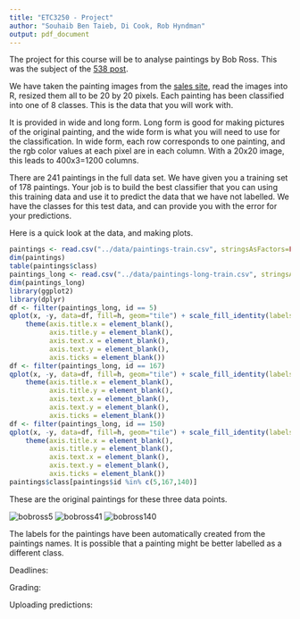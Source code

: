 ```yaml
---
title: "ETC3250 - Project"
author: "Souhaib Ben Taieb, Di Cook, Rob Hyndman"
output: pdf_document
---
```


The project for this course will be to analyse paintings by Bob Ross. This was the subject of the [538 post](http://fivethirtyeight.com/features/a-statistical-analysis-of-the-work-of-bob-ross/). 

We have taken the painting images from the [sales site](http://www.saleoilpaintings.com/paintings/bob-ross/bob-ross-sale-3_1.html), read the images into R, resized them all to be 20 by 20 pixels. Each painting has been classified into one of 8 classes. This is the data that you will work with. 

It is provided in wide and long form. Long form is good for making pictures of the original painting, and the wide form is what you will need to use for the classification. In wide form, each row corresponds to one painting, and the rgb color values at each pixel are in each column. With a 20x20 image, this leads to 400x3=1200 columns. 

There are 241 paintings in the full data set. We have given you a training set of 178 paintings. Your job is to build the best classifier that you can using this training data and use it to predict the data that we have not labelled. We have the classes for this test data, and can provide you with the error for your predictions. 

Here is a quick look at the data, and making plots. 

```r
paintings <- read.csv("../data/paintings-train.csv", stringsAsFactors=FALSE)
dim(paintings)
table(paintings$class)
paintings_long <- read.csv("../data/paintings-long-train.csv", stringsAsFactors=FALSE)
dim(paintings_long)
library(ggplot2)
library(dplyr)
df <- filter(paintings_long, id == 5)
qplot(x, -y, data=df, fill=h, geom="tile") + scale_fill_identity(labels=df$h) + theme_bw() +
    theme(axis.title.x = element_blank(),
          axis.title.y = element_blank(),
          axis.text.x = element_blank(),
          axis.text.y = element_blank(),
          axis.ticks = element_blank())
df <- filter(paintings_long, id == 167)
qplot(x, -y, data=df, fill=h, geom="tile") + scale_fill_identity(labels=df$h) + theme_bw() +
    theme(axis.title.x = element_blank(),
          axis.title.y = element_blank(),
          axis.text.x = element_blank(),
          axis.text.y = element_blank(),
          axis.ticks = element_blank())
df <- filter(paintings_long, id == 150)
qplot(x, -y, data=df, fill=h, geom="tile") + scale_fill_identity(labels=df$h) + theme_bw() +
    theme(axis.title.x = element_blank(),
          axis.title.y = element_blank(),
          axis.text.x = element_blank(),
          axis.text.y = element_blank(),
          axis.ticks = element_blank())
paintings$class[paintings$id %in% c(5,167,140)]
```

These are the original paintings for these three data points. 

![bobross5](../data/paintings/bobross5.jpg)
![bobross41](../data/paintings/bobross167.jpg)
![bobross140](../data/paintings/bobross140.jpg)

The labels for the paintings have been automatically created from the paintings names. It is possible that a painting might be better labelled as a different class. 

Deadlines:

Grading: 

Uploading predictions: 